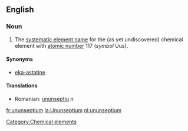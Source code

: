 ==English==
{{elements|Uus|ununhexium|Uuh|ununoctium|Uuo}}
===Noun===
{{en-noun-unc}}
{{wikipedia}}

#The [[systematic element name]] for the (as yet undiscovered) chemical element with [[atomic number]] 117 (''symbol'' Uus).

====Synonyms====
*[[eka-astatine]]

====Translations====
{{top}}
{{mid}}
*Romanian: [[ununseptiu]] ''n''
{{bottom}}

[[Category:Chemical elements]]

[[fr:ununseptium]]
[[la:Ununseptium]]
[[nl:ununseptium]]
